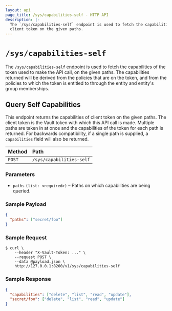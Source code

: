 ```yaml
---
layout: api
page_title: /sys/capabilities-self - HTTP API
description: |-
  The `/sys/capabilities-self` endpoint is used to fetch the capabilities of
  client token on the given paths.
---
```


# `/sys/capabilities-self`

The `/sys/capabilities-self` endpoint is used to fetch the capabilities of the
token used to make the API call, on the given paths. The capabilities returned
will be derived from the policies that are on the token, and from the policies
to which the token is entitled to through the entity and entity's group
memberships.

## Query Self Capabilities

This endpoint returns the capabilities of client token on the given paths. The
client token is the Vault token with which this API call is made. Multiple
paths are taken in at once and the capabilities of the token for each path is
returned. For backwards compatibility, if a single path is supplied, a
`capabilities` field will also be returned.

| Method | Path                     |
| :----- | :----------------------- |
| `POST` | `/sys/capabilities-self` |

### Parameters

- `paths` `(list: <required>)` – Paths on which capabilities are being queried.

### Sample Payload

```json
{
  "paths": ["secret/foo"]
}
```

### Sample Request

```shell-session
$ curl \
    --header "X-Vault-Token: ..." \
    --request POST \
    --data @payload.json \
    http://127.0.0.1:8200/v1/sys/capabilities-self
```

### Sample Response

```json
{
  "capabilities": ["delete", "list", "read", "update"],
  "secret/foo": ["delete", "list", "read", "update"]
}
```
